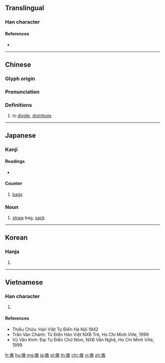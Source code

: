 {{character info/new}}
==Translingual==

===Han character===
{{Han char|rn=9|rad=人|as=08|sn=10|four=25232|canj=OQMV|ids=⿰亻表}}

====References====
* {{Han ref|kx=0106.140|dkj=00730|dj=0226.090|hdz=10170.030|uh=4FF5|ud=20469|bh=D0CF|bd=53455}}

----

==Chinese==
{{zh-forms}}

===Glyph origin===
{{Han etym}}

===Pronunciation===
{{zh-pron
|m=biào
|c=biu2,biu3
|mc=y
|oc=y
|ma=
|cat=v
}}

===Definitions===
{{zh-hanzi}}

# to [[divide]], [[distribute]]

----

==Japanese==

===Kanji===
{{ja-kanji|grade=5|rs=人08}}

====Readings====
* {{ja-readings|on=[[ひょう]] (hyō)|kun=[[たわら]] (tawara)}}

====Counter====
{{ja-pos|ひょう|counter}}

# [[bag]]s

{{ja-kanjitab|たわら|yomi=k}}

===Noun===
{{ja-noun|たわら}}

# [[straw]] bag, [[sack]]

----

==Korean==

===Hanja===
{{ko-hanja|hangeul=표|rv=pyo|mr=p'yo}}

# {{defn|lang=ko|sort=人08}}

----

==Vietnamese==

===Han character===
{{vi-hantu|[[biểu]], [[biếu]]|rs=人08}}

# {{defn|lang=vi|sort=人08}}

====References====
* Thiều Chửu: Hán Việt Tự Điển Hà Nội 1942
* Trần Văn Chánh: Từ Điển Hán Việt NXB Trẻ, Ho Chi Minh Ville, 1999
* Vũ Văn Kính: Đại Tự Điển Chữ Nôm, NXB Văn Nghệ, Ho Chi Minh Ville, 1999

[[fr:俵]]
[[hu:俵]]
[[mg:俵]]
[[ja:俵]]
[[pl:俵]]
[[th:俵]]
[[chr:俵]]
[[vi:俵]]
[[zh:俵]]
